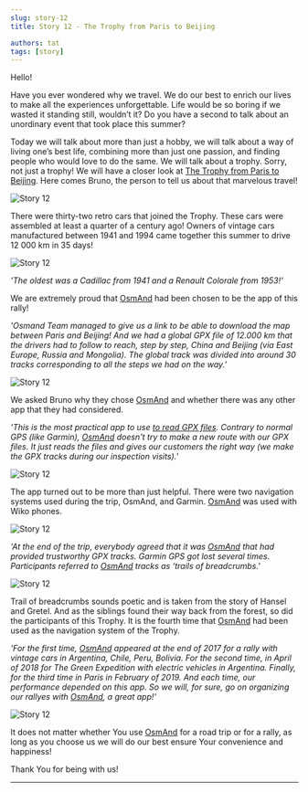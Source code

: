 ```yaml
---
slug: story-12
title: Story 12 - The Trophy from Paris to Beijing

authors: tat
tags: [story]
---
```


Hello!

Have you ever wondered why we travel. We do our best to enrich our lives to make all the experiences unforgettable. Life would be so boring if we wasted it standing still, wouldn’t it? Do you have a second to talk about an unordinary event that took place this summer?

Today we will talk about more than just a hobby, we will talk about a way of living one’s best life, combining more than just one passion, and finding people who would love to do the same. We will talk about a trophy. Sorry, not just a trophy! We will have a closer look at <a href="http://www.trophee-paris-pekin.fr/le-trophee-2019.html">The Trophy from Paris to Beijing</a>. Here comes Bruno, the person to tell us about that marvelous travel!

![Story 12](./1.jpg)

<!--truncate-->

There were thirty-two retro cars that joined the Trophy. These cars were assembled at least a quarter of a century ago! Owners of vintage cars manufactured between 1941 and 1994 came together this summer to drive 12 000 km in 35 days!

![Story 12](./4.jpg)

_'The oldest was a Cadillac from 1941 and a Renault Colorale from 1953!'_

We are extremely proud that <a href="https://osmand.net/">OsmAnd</a> had been chosen to be the app of this rally!

_'Osmand Team managed to give us a link to be able to download the map between Paris and Beijing! And we had a global GPX file of 12.000 km that the drivers had to follow to reach, step by step, China and Beijing (via East Europe, Russia and Mongolia). The global track was divided into around 30 tracks corresponding to all the steps we had on the way.'_

![Story 12](./5.png)

We asked Bruno why they chose <a href="https://osmand.net/">OsmAnd</a> and whether there was any other app that they had considered.

_'This is the most practical app to use <a href="https://osmand.net/features/trip-planning">to read GPX files</a>. Contrary to normal GPS (like Garmin), <a href="https://osmand.net/">OsmAnd</a> doesn't try to make a new route with our GPX files. It just reads the files and gives our customers the right way (we make the GPX tracks during our inspection visits).'_

![Story 12](./8.jpeg)

The app turned out to be more than just helpful. There were two navigation systems used during the trip, OsmAnd, and Garmin. <a href="https://osmand.net/">OsmAnd</a> was used with Wiko phones.

![Story 12](./6.jpg)

_'At the end of the trip, everybody agreed that it was <a href="https://osmand.net/">OsmAnd</a> that had provided trustworthy GPX tracks. Garmin GPS got lost several times. Participants referred to <a href="https://osmand.net/">OsmAnd</a> tracks as ‘trails of breadcrumbs.'_

![Story 12](./9.jpeg)

Trail of breadcrumbs sounds poetic and is taken from the story of Hansel and Gretel. And as the siblings found their way back from the forest, so did the participants of this Trophy. It is the fourth time that <a href="https://osmand.net/">OsmAnd</a> had been used as the navigation system of the Trophy.

_'For the first time, <a href="https://osmand.net/">OsmAnd</a> appeared at the end of 2017 for a rally with vintage cars in Argentina, Chile, Peru, Bolivia. For the second time, in April of 2018 for The Green Expedition with electric vehicles in Argentina. Finally, for the third time in Paris in February of 2019. And each time, our performance depended on this app. So we will, for sure, go on organizing our rallyes with <a href="https://osmand.net/">OsmAnd</a>, a great app!'_

![Story 12](./7.jpeg)

It does not matter whether You use <a href="https://osmand.net/">OsmAnd</a> for a road trip or for a rally, as long as you choose us we will do our best ensure Your convenience and happiness!

Thank You for being with us!

_________________________________________________

<LinksSocial/>
<LinksTelegram/>

<AndroidStore/>
<AppleStore/>